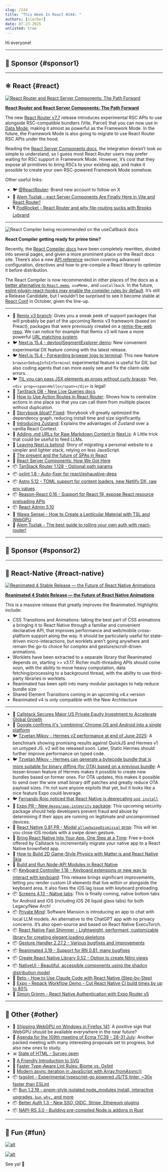 ```yaml
---
slug: /244
title: "This Week In React #244: "
authors: [slorber]
date: 07-23-2025
unlisted: true
---
```


Hi everyone!

<Todo />

<!-- truncate -->


<Support />

---

## 💸 Sponsor {#sponsor1}

<Todo />

---

## ⚛️ React {#react}

[![React Router and React Server Components: The Path Forward](/emails/issues/244/reactrouter.jpg)](https://remix.run/blog/react-router-and-react-server-components)

**[React Router and React Server Components: The Path Forward](https://remix.run/blog/react-router-and-react-server-components)**

The new [React Router v7.7](https://github.com/remix-run/react-router/blob/main/CHANGELOG.md#v770) release introduces experimental RSC APIs to use alongside RSC-compatible bundlers (Vite, Parcel) that you can now use in [Data Mode](https://reactrouter.com/start/modes#data), making it almost as powerful as the Framework Mode. In the future, the Framework Mode is also going to migrate to use React Router RSC APIs under the hood.

Reading the [React Server Components docs](https://reactrouter.com/how-to/react-server-components), the integration doesn’t look so simple to understand, so I guess most React Router users may prefer waiting for RSC support in Framework Mode. However, it’s cool that they expose all primitives to bring RSCs to your existing app, and make it possible to create your own RSC-powered Framework Mode somehow.

Other useful links:

- 🐦 [@ReactRouter](https://x.com/ReactRouter): Brand new account to follow on X
- 🎥 [Alem Tuzlak \- eact Server Components Are Finally Here in Vite and React Router\!](https://www.youtube.com/watch?v=33sAJbf-1NE)
- 🎙️ [PodRocket \- React Router and why file-routing sucks with Brooks Lybrand](https://podrocket.logrocket.com/react-router-why-file-routing-sucks-brooks-lybrand)

---

![React Compiler being recommended on the useCallback docs](/emails/issues/244/compiler.png)

**React Compiler getting ready for prime time?**

Recently, the [React Compiler docs](https://react.dev/learn/react-compiler) have been completely rewritten, divided into several pages, and given a more prominent place on the React docs site. There’s also a new [API reference](https://react.dev/reference/react-compiler/configuration) section covering advanced configuration, directives and how to pre-compile a React library to optimize it before distribution.

The React Compiler is now recommended in other places of the docs as a [better alternative to `React.memo`](https://react.dev/reference/react/memo#react-compiler-memo), `useMemo,` and `useCallback`. In the future, [eslint-plugin-react-hooks may enable the compiler rules by default](https://github.com/facebook/react/pull/33509). It’s still a Release Candidate, but I wouldn’t be surprised to see it become stable at [React Conf](https://conf.react.dev/) in October, given the line-up.

---

- 👀 [Remix v3 branch](https://github.com/remix-run/remix/tree/v3): Gives you a sneak peek of support packages that will probably be part of the upcoming Remix v3 framework (based on Preact), packages that were previously created on a [remix-the-web repo](https://github.com/mjackson/remix-the-web). We can notice for example that Remix v3 will have a more powerful [URL matching system](https://github.com/remix-run/remix/tree/v3/packages/route-pattern).
- 🐦 [Next.js 15.4 \- devtoolSegmentExplorer demo](https://x.com/asidorenko_/status/1946228504112067050): New convenient experimental DX feature coming with the latest release.
- 🐦 [Next.js 15.4 \- Forwarding browser logs to terminal](https://x.com/asidorenko_/status/1947304774249959470): This new feature `browserDebugInfoInTerminal` experimental feature is useful for DX, but also coding agents that can more easily see and fix the client-side errors.
- 🐦 [TIL you can pass JSX elements as props without curly braces](https://x.com/sebastienlorber/status/1947289335662883188): Yep, `<div prop=<span>Hello</span></div>` is legal\!
- 📖 [TanStack DB \- New Live Queries docs](https://tanstack.com/db/latest/docs/live-queries)
- 📜 [How to Use Action Routes in React Router](https://sergiodxa.com/tutorials/use-action-routes-in-react-router): Shows how to centralize actions in one place so that you can call them from multiple places without duplication.
- 📜 [Storybook bloat? Fixed](https://storybook.js.org/blog/storybook-bloat-fixed/): Storybook v9 greatly optimized the dependency graph, reducing install time and size significantly.
- 📜 [Introducing Zustand](https://frontendmasters.com/blog/introducing-zustand/): Explains the advantages of Zustand over a vanilla React Context.
- 📜 [Adding .md URLs for Raw Markdown Content in](https://www.bengubler.com/posts/2025-06-14-raw-markdown-urls-nextjs) [Next.js](http://Next.js): A Little trick that could be useful to feed LLMs.
- 📜 [Leaving Next.js behind](https://www.jeantinland.com/blog/leaving-nextjs-behind/): Story of migrating a personal website to a simpler and lighter stack, relying on less JavaScript.
- 📜 [The present and the future of SPAs in React](https://www.felgus.dev/blog/future-spa)
- 📜 [React Server Components: How We Got Here](https://www.epicreact.dev/react-server-components-how-we-got-here-zcuxn)
- 📦 [TanStack Router 1.128 \- Optional path params](https://tanstack.com/router/latest/docs/framework/solid/guide/path-params#optional-path-parameters)
- 📦 [oxlint 1.8 \- Auto-fixer for react/exhaustive-deps](https://github.com/oxc-project/oxc/releases/tag/oxlint_v1.8.0)
- 📦 [Astro 5.12 \- TOML support for content loaders, new Netlify DX, raw env values](https://astro.build/blog/astro-5120/)
- 📦 [Reason-React 0.16 \- Support for React 19, expose React resource preloading APIs](https://github.com/reasonml/reason-react/releases/tag/0.16.0)
- 📦 [React Admin 5.10](https://github.com/marmelab/react-admin/releases/tag/v5.10.0)
- 🎥 [Wawa Sensei \- How to Create a Lenticular Material with TSL and WebGPU](https://www.youtube.com/watch?v=U4OjVL5NE3A)
- 🎥 [Alem Tuzlak \- The best guide to rolling your own auth with react-router\!](https://www.youtube.com/watch?v=Qv_8j5PKPI4)

<SubscribeFormEmbed placement="middle" />

---

## 💸 Sponsor {#sponsor2}

<Todo />

---

## 📱 React-Native {#react-native}

[![Reanimated 4 Stable Release — the Future of React Native Animations](/emails/issues/244/reanimated.jpg)](https://blog.swmansion.com/reanimated-4-stable-release-the-future-of-react-native-animations-ba68210c3713)

**[Reanimated 4 Stable Release — the Future of React Native Animations](https://blog.swmansion.com/reanimated-4-stable-release-the-future-of-react-native-animations-ba68210c3713)**

This is a massive release that greatly improves the Reanimated. Highlights include:

- CSS Transitions and Animations: taking the best part of CSS animations a bringing it to React Native through a familiar and convenient declarative API, that improves performance and web/mobile cross-platform support along the way. It should be particularly useful for state-driven micro-interactions, but worklets aren’t going anywhere and remain the go-to choice for complex and gesture/scroll-driven animations.
- Worklets have been extracted to a separate library that Reanimated depends on, starting \>= v3.17. Richer multi-threading APIs should come soon, with the ability to move heavy computation, data fetching/processing to a background thread, with the ability to use third-party libraries in worklets.
- Reanimated has been split into many modular packages to help reduce bundle size
- Shared Element Transitions coming in an upcoming v4.x version
- Reanimated v4 is only compatible with the New Architecture

---

- 📣 [Callstack Secures Major US Private Equity Investment to Accelerate Global Growth](https://www.callstack.com/news/callstack-secures-major-us-private-equity-investment-to-accelerate-global-growth)
- 📣 [Google confirms it's 'combining' Chrome OS and Android into a single platform](https://www.androidauthority.com/google-combine-chrome-os-android-3577035/)
- 🐦 [Tzvetan Mikov \- Hermes v2 performance at end of June 2025](https://x.com/tmikov/status/1945348222110859500): A benchmark showing promising results against QuickJS and Hermes v1 on untyped JS. v2 will be released soon. Later, Static Hermes should further improve performance on typed code.
- 🐦 [Tzvetan Mikov \- Hermes can generate a bytecode bundle that is more suitable for binary diffing (for OTA) based on a previous bundle](https://x.com/tmikov/status/1946248942859301226): A lesser-known feature of Hermes makes it possible to create new bundles based on former ones. For OTA updates, this makes it possible to send over the wire small binary diff patches and greatly reduce OTA payload sizes. I’m not sure anyone exploits that yet, but it looks like a nice feature Expo could leverage.
- 🐦 [Fernando Rojo noticed that React Native is deprecating `pod install`](https://x.com/FernandoTheRojo/status/1946558304659841055)
- 👀 [Expo PR \- New `@expo/app-integrity` package](https://github.com/expo/expo/pull/38109): This upcoming security package should help developers prevent fraud and abuse by determining if their apps are running on legitimate and uncompromised devices.
- 👀 [React Native 0.81 PR \- Modal `allowSwipeDismissal` prop](https://github.com/facebook/react-native/pull/51483): This will let you close iOS modals with a swipe down gesture.
- 📖 [Bring React Native Into Your App, One Step at a Time](https://www.callstack.com/ebooks/incremental-react-native-adoption-in-native-apps): Free e-book offered by Callstack to incrementally migrate your native app to a React Native brownfield app.
- 📜 [How to Build 2D Game-Style Physics with Matter.js and React Native Skia](https://expo.dev/blog/build-2d-game-style-physics-with-matter-js-and-react-native-skia)
- 📜 [Build and Run Node-API Modules in React Native](https://www.callstack.com/blog/build-and-run-node-api-modules-in-react-native)
- 📦 [Keyboard Controller 1.18 \- Keyboard extensions or new way to interact with keyboard](https://kirillzyusko.github.io/react-native-keyboard-controller/blog/keyboard-extensions): This release brings significant improvements, letting you render custom UI elements that live within or alongside the keyboard area. It also fixes the iOS lag issue with keyboard preloading.
- 📦 [Screens 4.13 \- Native tabs](https://github.com/software-mansion/react-native-screens/releases/tag/4.13.0): This is finally coming, native bottom tabs for Android and iOS (including iOS 26 liquid glass tabs) for both Legacy/New Arch\!
- 📦 [Private Mind](https://github.com/software-mansion-labs/private-mind): Software Mansion is introducing an app to chat with local LLM models. An alternative to the ChatGPT app with no privacy concerns. It’s also open-source and based on React Native ExecuTorch.
- 📦 [React Native Fast Shimmer \- Lightweight, performant, customizable library for creating elegant loading skeletons](https://www.callstack.com/blog/performant-and-cross-platform-shimmers-in-react-native-apps)
- 📦 [Gesture Handler 2.27.2 \- Various bugfixes and improvements](https://github.com/software-mansion/react-native-gesture-handler/releases/tag/2.27.2)
- 📦 [Reanimated 3.19 \- Support for RN 0.81, many bugfixes](https://github.com/software-mansion/react-native-reanimated/releases/tag/3.19.0)
- 📦 [Create React Native Library 0.52 \- Option to create Nitro views](https://github.com/callstack/react-native-builder-bob/releases/tag/create-react-native-library%400.52.0)
- 📦 [NativeUI \- Beautiful, accessible components using the shadcn distribution model](https://www.nativeui.io/)
- 🎥 [Beto \- How to Use Claude Code with React Native (Step-by-Step)](https://www.youtube.com/watch?v=nlMyplRL8V8)
- 🎥 [Expo \- Repack Workflow Demo \- Cut React Native CI build times by up to 80%](https://www.youtube.com/watch?v=peZ36U87k-M)
- 🎥 [Simon Grimm \- React Native Authentication with Expo Router v5](https://www.youtube.com/watch?v=HDDmaVEMv1w)

---

## 🔀 Other {#other}

- 📣 [Shipping WebGPU on Windows in Firefox 141](https://mozillagfx.wordpress.com/2025/07/15/shipping-webgpu-on-windows-in-firefox-141/): A positive sign that WebGPU should be available everywhere in the near future?
- 👀 [Agenda for the 109th meeting of Ecma TC39 \- 28-31 July](https://github.com/tc39/agendas/blob/main/2025/07.md): Another packed meeting with many interesting proposals set to progress, but also new ones to study.
- 📊 [State of HTML \- Survey open](https://survey.devographics.com/en-US/survey/state-of-html/2025)
- 📜 [A Friendly Introduction to SVG](https://www.joshwcomeau.com/svg/friendly-introduction-to-svg/)
- 📜 [Faster Type-Aware Lint Rules: Biome vs. Oxlint](https://www.solberg.is/fast-type-aware-linting)
- 📜 [Modern async iteration in JavaScript with Array.fromAsync()](https://allthingssmitty.com/2025/07/14/modern-async-iteration-in-javascript-with-array-fromasync/)
- 📦 [tsgolint \- Experimental typescript-go powered JS/TS linter, \~30x faster than ESLint](https://github.com/typescript-eslint/tsgolint)
- 📦 [Bun 1.2.19 \- pnpm-style isolated node_modules install, interactive upgrades, `bun why,` and more](https://bun.sh/blog/bun-v1.2.19)
- 📦 [Better Auth 1.3 \- New SSO, OIDC, Stripe, Ethereum plugins](https://www.better-auth.com/blog/1-3)
- 📦 [NAPI-RS 3.0 \- Building pre-compiled Node.js addons in Rust](http://napi.rs/blog/announce-v3)

---

## 🤭 Fun {#fun}

[![alt](/emails/issues/244/meme.jpg)](https://x.com/leerob/status/1947057848967467274)

[![alt](/emails/issues/244/meme2.jpg)](https://x.com/gerzonzc/status/1944783458733048164)

See ya! 👋
